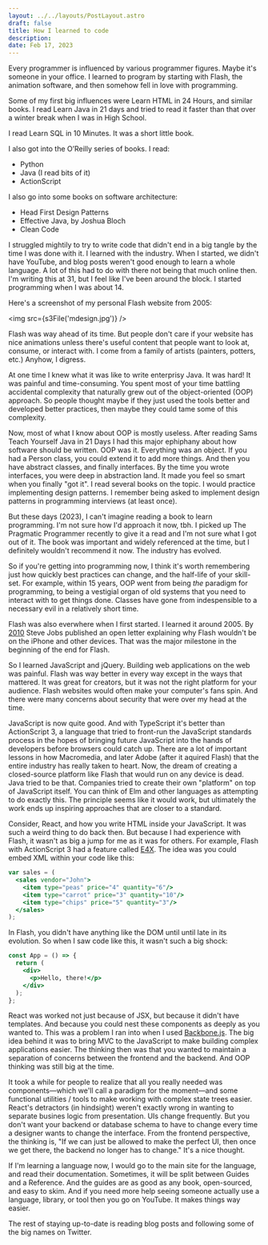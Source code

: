 ```yaml
---
layout: ../../layouts/PostLayout.astro
draft: false
title: How I learned to code
description:
date: Feb 17, 2023
---
```



Every programmer is influenced by various programmer figures. Maybe it's someone in your office. I learned to program by starting with Flash, the animation software, and then somehow fell in love with programming.

Some of my first big influences were Learn HTML in 24 Hours, and similar books. I read Learn Java in 21 days and tried to read it faster than that over a winter break when I was in High School.

I read Learn SQL in 10 Minutes. It was a short little book.

I also got into the O’Reilly series of books. I read:

- Python
- Java (I read bits of it)
- ActionScript

I also go into some books on software architecture:

- Head First Design Patterns
- Effective Java, by Joshua Bloch
- Clean Code

I struggled mightily to try to write code that didn't end in a big tangle by the time I was done with it. I learned with the industry. When I started, we didn't have YouTube, and blog posts weren't good enough to learn a whole language. A lot of this had to do with there not being that much online then. I'm writing this at 31, but I feel like I've been around the block. I started programming when I was about 14.

Here's a screenshot of my personal Flash website from 2005:

<img src={s3File('mdesign.jpg')} />

Flash was way ahead of its time. But people don't care if your website has nice animations unless there's useful content that people want to look at, consume, or interact with. I come from a family of artists (painters, potters, etc.) Anyhow, I digress.

At one time I knew what it was like to write enterprisy Java. It was hard! It was painful and time-consuming. You spent most of your time battling accidental complexity that naturally grew out of the object-oriented (OOP) approach. So people thought maybe if they just used the tools better and developed better practices, then maybe they could tame some of this complexity.

Now, most of what I know about OOP is mostly useless. After reading Sams Teach Yourself Java in 21 Days I had this major ephiphany about how software should be written. OOP was it. Everything was an object. If you had a Person class, you could extend it to add more things. And then you have abstract classes, and finally interfaces. By the time you wrote interfaces, you were deep in abstraction land. It made you feel so smart when you finally "got it". I read several books on the topic. I would practice implementing design patterns. I remember being asked to implement design patterns in programming interviews (at least once).

But these days (2023), I can't imagine reading a book to learn programming. I'm not sure how I'd approach it now, tbh. I picked up The Pragmatic Programmer recently to give it a read and I'm not sure what I got out of it. The book was important and widely referenced at the time, but I definitely wouldn't recommend it now. The industry has evolved.

So if you're getting into programming now, I think it's worth remembering just how quickly best practices can change, and the half-life of your skill-set. For example, within 15 years, OOP went from being _the_ paradigm for programming, to being a vestigial organ of old systems that you need to interact with to get things done. Classes have gone from indespensible to a necessary evil in a relatively short time.

Flash was also everwhere when I first started. I learned it around 2005. By [2010](https://en.wikipedia.org/wiki/Thoughts_on_Flash#:~:text=On%20April%2029%2C%202010%2C%20Steve,iPhone%2C%20iPod%20Touch%20and%20iPad.) Steve Jobs published an open letter explaining why Flash wouldn't be on the iPhone and other devices. That was the major milestone in the beginning of the end for Flash.

So I learned JavaScript and jQuery. Building web applications on the web was painful. Flash was way better in every way except in the ways that mattered. It was great for creators, but it was not the right platform for your audience. Flash websites would often make your computer's fans spin. And there were many concerns about security that were over my head at the time.

JavaScript is now quite good. And with TypeScript it's better than ActionScript 3, a language that tried to front-run the JavaScript standards process in the hopes of bringing future JavaScript into the hands of developers before browsers could catch up. There are a lot of important lessons in how Macromedia, and later Adobe (after it aquired Flash) that the entire industry has really taken to heart. Now, the dream of creating a closed-source platform like Flash that would run on any device is dead. Java tried to be that. Companies tried to create their own "platform" on top of JavaScript itself. You can think of Elm and other languages as attempting to do exactly this. The principle seems like it would work, but ultimately the work ends up inspiring approaches that are closer to a standard.

Consider, React, and how you write HTML inside your JavaScript. It was such a weird thing to do back then. But because I had experience with Flash, it wasn't as big a jump for me as it was for others. For example, Flash with ActionScript 3 had a feature called [E4X](https://en.wikipedia.org/wiki/ECMAScript_for_XML). The idea was you could embed XML within your code like this:

```jsx
var sales = (
  <sales vendor="John">
    <item type="peas" price="4" quantity="6"/>
    <item type="carrot" price="3" quantity="10"/>
    <item type="chips" price="5" quantity="3"/>
  </sales>
);
```

In Flash, you didn't have anything like the DOM until until late in its evolution. So when I saw code like this, it wasn't such a big shock:

```jsx
const App = () => {
  return (
    <div>
      <p>Hello, there!</p>
    </div>
  );
};
```

React was worked not just because of JSX, but because it didn't have templates. And because you could nest these components as deeply as you wanted to. This was a problem I ran into when I used [Backbone.js](https://backbonejs.org). The big idea behind it was to bring MVC to the JavaScript to make building complex applications easier. The thinking then was that you wanted to maintain a separation of concerns between the frontend and the backend. And OOP thinking was still big at the time.

It took a while for people to realize that all you really needed was components—which we'll call a paradigm for the moment—and some functional utilities / tools to make working with complex state trees easier. React's detractors (in hindsight) weren't exactly wrong in wanting to separate busines logic from presentation. UIs change frequently. But you don't want your backend or database schema to have to change every time a designer wants to change the interface. From the frontend perspective, the thinking is, "If we can just be allowed to make the perfect UI, then once we get there, the backend no longer has to change." It's a nice thought.

If I'm learning a language now, I would go to the main site for the language, and read their documentation. Sometimes, it will be split between Guides and a Reference. And the guides are as good as any book, open-sourced, and easy to skim. And if you need more help seeing someone actually use a language, library, or tool then you go on YouTube. It makes things way easier.

The rest of staying up-to-date is reading blog posts and following some of the big names on Twitter.
